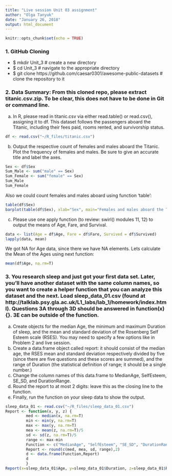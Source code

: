 ---
title: "Live session Unit 03 assignment"
author: "Olga Tanyuk"
date: "January 26, 2018"
output: html_document
---

```{r setup, include=FALSE}
knitr::opts_chunk$set(echo = TRUE)
```

### 1. GitHub Cloning

* $ mkdir Unit_3 # create a new directory
* $ cd Unit_3 # navigate to the appropriate directory
* $ git clone https://github.com/caesar0301/awesome-public-datasets # clone the repository to it

### 2. Data Summary: From this cloned repo, please extract titanic.csv.zip.  To be clear, this does not have to be done in Git or command line.

a. In R, please read in titanic.csv via either read.table() or read.csv(), assigning it to df.  This dataset follows the passengers aboard the Titanic, including their fees paid, rooms rented, and survivorship status.
```{r}
df <- read.csv("~/R_files/titanic.csv")
```

b. Output the respective count of females and males aboard the Titanic. Plot the frequency of females and males.  Be sure to give an accurate title and label the axes.
```{r}
Sex <- df$Sex
Sum_Male <- sum("male" == Sex)
Sum_Female <- sum("female" == Sex)
Sum_Male
Sum_Female
```

Also we could count females and males aboard using function 'table':
```{r}
table(df$Sex)
barplot(table(df$Sex), xlab="Sex", main="Females and males aboard the Titanic", col = c('pink', 'blue'))
```

c. Please use one apply function (to review: swirl() modules 11, 12) to output the means of Age, Fare, and Survival.
```{r}
data <- list(Age = df$Age, Fare = df$Fare, Survived = df$Survived)
lapply(data, mean)
```
We got NA for Age data, since there we have NA elements. Lets calculate the Mean of the Ages using next function:
```{r}
mean(df$Age, na.rm=T)
```

### 3. You research sleep and just got your first data set.  Later, you’ll have another dataset with the same column names, so you want to create a helper function that you can analyze this dataset and the next.  Load sleep_data_01.csv (found at http://talklab.psy.gla.ac.uk/L1_labs/lab_1/homework/index.html).  Questions 3A through 3D should be answered in function(x){}.  3E can be outside of the function. 

a. Create objects for the median Age, the minimum and maximum Duration of sleep, and the mean and standard deviation of the Rosenberg Self Esteem scale (RSES).  You may need to specify a few options like in Problem 2 and live session.
b. Create a data.frame object called report: it should consist of the median age, the RSES mean and standard deviation respectively divided by five (since there are five questions and these scores are summed), and the range of Duration (the statistical definition of range; it should be a single number.)
c. Change the column names of this data.frame to MedianAge, SelfEsteem, SE_SD, and DurationRange.
d. Round the report to at most 2 digits: leave this as the closing line to the function.
e. Finally, run the function on your sleep data to show the output.

```{r}
sleep_data_01 <- read.csv("~/R_files/sleep_data_01.csv")
Report <- function(x, y, z) {
         med <- median(x, na.rm=T)
         min <- min(y, na.rm=T)
         max <- max(y, na.rm=T)
         mea <- mean(z, na.rm=T)/5
         sd <- sd(z, na.rm=T)/5
         range <- max-min
         Function <- c("MedianAge", "SelfEsteem", "SE_SD", "DurationRange")
         Report <- round(c(med, mea, sd, range),2)
         d <- data.frame(Function,Report)
         d
         }
Report(x=sleep_data_01$Age, y=sleep_data_01$Duration, z=sleep_data_01$RSES)
```



